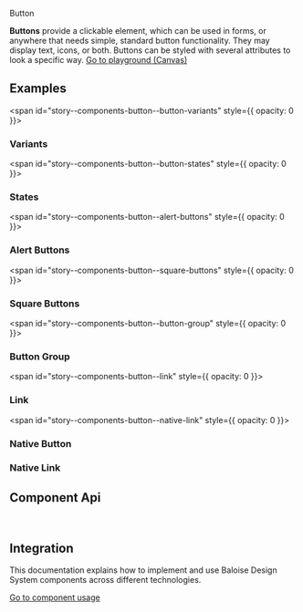 
<bal-doc-banner id="story--components-button--basic">Button</bal-doc-banner>

<bal-doc-lead>
  <b>Buttons</b> provide a clickable element, which can be used in forms, or anywhere that needs simple, standard button
  functionality. They may display text, icons, or both. Buttons can be styled with several attributes to look a specific
  way.
</bal-doc-lead>

<Canvas withSource="open">
  <Story id="components-button--basic" />
</Canvas>

<bal-doc-app>
  <bal-button-group class="mb-large" position="center">
    <a class="button is-primary" href="?path=/story/components-button--basic">
      Go to playground (Canvas)
    </a>
    <bal-doc-code-sandbox
      framework="angular"
      template={Basic.parameters.docs.source.code}
      modules="button"
    ></bal-doc-code-sandbox>
    <bal-doc-code-sandbox
      framework="html"
      template={Basic.parameters.docs.source.code}
      modules="button"
    ></bal-doc-code-sandbox>
  </bal-button-group>
</bal-doc-app>

## Examples

<span id="story--components-button--button-variants" style={{ opacity: 0 }}></span>

### Variants

<Canvas>
  <Story id="components-button--button-variants" />
</Canvas>

<span id="story--components-button--button-states" style={{ opacity: 0 }}></span>

### States

<Canvas>
  <Story id="components-button--button-states" />
</Canvas>

<span id="story--components-button--alert-buttons" style={{ opacity: 0 }}></span>

### Alert Buttons

<Canvas>
  <Story id="components-button--alert-buttons" />
</Canvas>

<span id="story--components-button--square-buttons" style={{ opacity: 0 }}></span>

### Square Buttons

<Canvas>
  <Story id="components-button--square-buttons" />
</Canvas>

<span id="story--components-button--button-group" style={{ opacity: 0 }}></span>

### Button Group

<Canvas>
  <Story id="components-button--button-group" />
</Canvas>

<span id="story--components-button--link" style={{ opacity: 0 }}></span>

### Link

<Canvas>
  <Story id="components-button--link" />
</Canvas>

<span id="story--components-button--native-link" style={{ opacity: 0 }}></span>

### Native Button

<Canvas>
  <Story id="components-button--native-button" />
</Canvas>

### Native Link

<Canvas>
  <Story id="components-button--native-link" />
</Canvas>

## Component Api

<Description markdown={readme} />
<Description markdown={buttonGroup} />

<br />

## Integration

This documentation explains how to implement and use Baloise Design System components across different technologies.

<a class="button is-primary" href="?path=/docs/development-components--page">
  Go to component usage
</a>


<Description markdown={theming} />


<Description markdown={testing} />

<bal-doc-github link="/components/bal-button/stories/bal-button.docs.mdx"></bal-doc-github>
